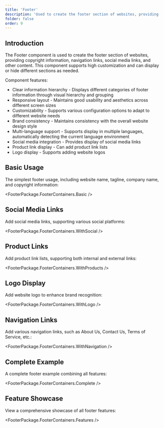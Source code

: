 ```yaml
---
title: 'Footer'
description: 'Used to create the footer section of websites, providing copyright information, navigation links, social media links, and other content'
folder: false
order: 9
---
```



## Introduction

The Footer component is used to create the footer section of websites, providing copyright information, navigation links, social media links, and other content. This component supports high customization and can display or hide different sections as needed.

Component features:

- Clear information hierarchy - Displays different categories of footer information through visual hierarchy and grouping
- Responsive layout - Maintains good usability and aesthetics across different screen sizes
- Customizability - Supports various configuration options to adapt to different website needs
- Brand consistency - Maintains consistency with the overall website design style
- Multi-language support - Supports display in multiple languages, automatically detecting the current language environment
- Social media integration - Provides display of social media links
- Product link display - Can add product link lists
- Logo display - Supports adding website logos

## Basic Usage

The simplest footer usage, including website name, tagline, company name, and copyright information:

<FooterPackage.FooterContainers.Basic />

## Social Media Links

Add social media links, supporting various social platforms:

<FooterPackage.FooterContainers.WithSocial />

## Product Links

Add product link lists, supporting both internal and external links:

<FooterPackage.FooterContainers.WithProducts />

## Logo Display

Add website logo to enhance brand recognition:

<FooterPackage.FooterContainers.WithLogo />

## Navigation Links

Add various navigation links, such as About Us, Contact Us, Terms of Service, etc.:

<FooterPackage.FooterContainers.WithNavigation />

## Complete Example

A complete footer example combining all features:

<FooterPackage.FooterContainers.Complete />

## Feature Showcase

View a comprehensive showcase of all footer features:

<FooterPackage.FooterContainers.Features />
